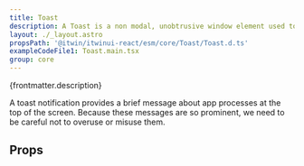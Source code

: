 ```yaml
---
title: Toast
description: A Toast is a non modal, unobtrusive window element used to display small amount of information to a user.
layout: ./_layout.astro
propsPath: '@itwin/itwinui-react/esm/core/Toast/Toast.d.ts'
exampleCodeFile1: Toast.main.tsx
group: core
---
```



<p>{frontmatter.description}</p>

<LiveExample src={frontmatter.exampleCodeFile1} />

A toast notification provides a brief message about app processes at the top of the screen. Because these messages are so prominent, we need to be careful not to overuse or misuse them.

## Props

<PropsTable path={frontmatter.propsPath} />
